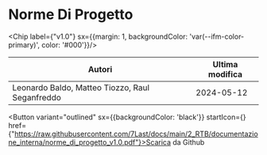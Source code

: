 

# Norme Di Progetto

<Chip label={"v1.0"} sx={{margin: 1, backgroundColor: 'var(--ifm-color-primary)', color: '#000'}}/>



|                     Autori                    |Ultima modifica|
|-----------------------------------------------|---------------|
|Leonardo Baldo, Matteo Tiozzo, Raul Seganfreddo|   2024-05-12  |

<Button variant="outlined" sx={{backgroundColor: 'black'}} startIcon={<GithubIcon />} href={"https://raw.githubusercontent.com/7Last/docs/main/2_RTB/documentazione_interna/norme_di_progetto_v1.0.pdf"}>Scarica da Github</Button>